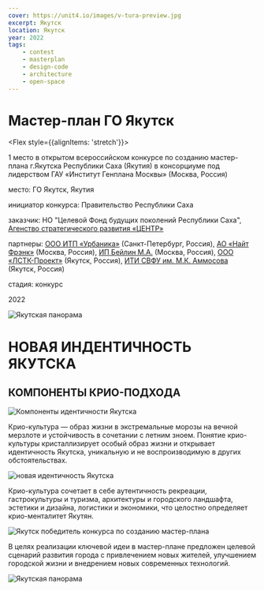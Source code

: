 ```yaml
---
cover: https://unit4.io/images/v-tura-preview.jpg
excerpt: Якутск
location: Якутск
year: 2022
tags:
    - contest
    - masterplan
    - design-code
    - architecture
    - open-space
---
```

# Мастер-план ГО Якутск

<Flex style={{alignItems: 'stretch'}}>
<Flex col>

1 место в открытом всероссийском конкурсе по созданию мастер-плана г.Якутска Республики Саха (Якутия) в консорциуме под лидерством ГАУ «Институт Генплана Москвы» (Москва, Россия)

</Flex>

<div>
<p><BlackHighlight>место:</BlackHighlight> ГО Якутск, Якутия</p>

<p><BlackHighlight>инициатор конкурса:</BlackHighlight> Правительство Республики Саха</p>

<p><BlackHighlight>заказчик:</BlackHighlight> НО "Целевой Фонд будущих поколений Республики Саха", <a href='https://www.centeragency.org/'>Агенство стратегического развития «ЦЕНТР»</a></p>

<p><BlackHighlight>партнеры:</BlackHighlight> <a href='http://urbanica.spb.ru/'>ООО ИТП «Урбаника»</a> (Санкт-Петербург, Россия), <a href='https://kf.expert/'>АО «Найт Фрэнк»</a> (Москва, Россия), <a href='https://masterplan-yakutsk.ru/'>ИП Бейлин М.А.</a> (Москва, Россия), <a href='https://lstk.pressv.ru/'>ООО «ЛСТК-Проект»</a> (Якутск, Россия), <a href='https://www.s-vfu.ru/'>ИТИ СВФУ им. М.К. Аммосова</a> (Якутск, Россия)</p>

<p><BlackHighlight>стадия:</BlackHighlight> конкурс</p>

2022
</div>
</Flex>

<WideBlock>
<Image src="/images/yakutsk-01.jpg" width={1920} height={1080} alt="Якутская панорама" /> 
</WideBlock>

# НОВАЯ ИНДЕНТИЧНОСТЬ ЯКУТСКА

## КОМПОНЕНТЫ КРИО-ПОДХОДА
<Image src="/images/yakutsk-02.jpg" width={1920} height={1358} alt="Компоненты идентичности Якутска" /> 

Крио-культура  —  образ  жизни  в экстремальные  морозы  на  вечной мерзлоте и устойчивость в сочетании с летним  зноем.  Понятие  крио-культуры кристаллизирует  особый  образ  жизни и  открывает  идентичность  Якутска, уникальную  и  не воспроизводимую в  других  обстоятельствах. 

<Image src="/images/yakutsk-03.jpg" width={1920} height={1358} alt="новая идентичность Якутска" />

Крио-культура сочетает в себе аутентичность рекреации, гастрокультуры и туризма, архитектуры  и  городского  ландшафта, эстетики  и  дизайна,  логистики  и экономики,  что  целостно  определяет крио-менталитет Якутян.

<Image src="/images/yakutsk-04.jpg" width={1920} height={1358} alt="Якутск победитель конкурса по созданию мастер-плана" />

В  целях  реализации  ключевой  идеи в  мастер-плане  предложен  целевой сценарий развития города с привлечением новых  жителей,  улучшением  городской жизни и внедрением новых современных технологий.

<WideBlock>
<Image src="/images/yakutsk-05.jpg" width={1920} height={1080} alt="Якутская панорама" /> 
</WideBlock>